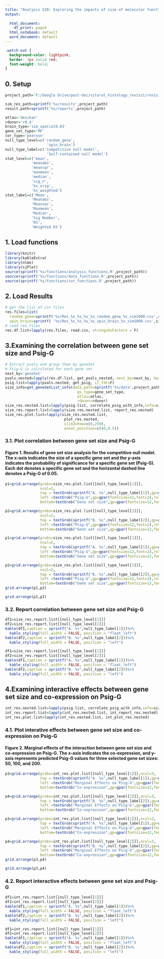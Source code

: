 ```yaml
---
title: "Analysis S20: Exploring the impacts of size of molecular functions relevant gene sets on Psig-G"
output:
  
  html_document:
    df_print: paged
  html_notebook: default
  word_document: default
---
```


```css
.watch-out {
  background-color: lightpink;
  border: 3px solid red;
  font-weight: bold;
}
```


## 0. Setup
```r
project_path='F:/Google Drive/post-doc/vitural_histology_revisit/revision_code'

sim_res_path=sprintf('%s/results',project_path)
result.path=sprintf('%s/reports',project_path)

atlas='desikan'
rdonor='r0.4'
brain_type='sim_spatial0.03'
gene_set_type='MF'
cor_type='pearson'
null_type_level=c('random_gene',
                   'spin_brain')
null_type_label=c('Competitive null model',
                   'Self-contained null model')
stat_level=c('mean',
            'meanabs',
            'meansqr',
            'maxmean',
            'median',
            'sig_n',
            'ks_orig',
            'ks_weighted')
stat_label=c('Mean',
            'Meanabs',
            'Meansqr',
            'Maxmean',
            'Median',
            'Sig Number',
            'KS',
            'Weighted KS')
```

## 1. Load functions

```r
library(knitr)
library(kableExtra)
library(nlme)
library(sjPlot)
source(sprintf('%s/functions/analysis_functions.R',project_path))
source(sprintf('%s/functions/data_functions.R',project_path))
source(sprintf('%s/functions/cor_functions.R',project_path))
```

## 2. Load Results
```r

# get the list of csv files
res.files=list(
  random_gene=sprintf('%s/Res_%s_%s_%s_%s_random_gene_%s_sim1000.csv',sim_res_path,atlas,rdonor,brain_type,gene_set_type,cor_type),
  spin_brain=sprintf( '%s/Res_%s_%s_%s_%s_spin_brain_%s_sim1000.csv',sim_res_path,atlas,rdonor,brain_type,gene_set_type,cor_type))
# read res.files
res.df.list=lapply(res.files, read.csv, stringsAsFactors = F)
```


## 3.Examining the correlation between gene set size and Psig-G

```r
# Extract pvals and group them by geneSet 
# Psig-G is calculated for each gene set
nest_by='geneSet'
pvals.nested=lapply(res.df.list, get_pvals_nested, nest_by=nest_by, heat_plot=F)
psig.list=lapply(pvals.nested, get_psig, if_fdr=F)
size_info=get_geneSetList_info(data_path=sprintf('%s/data',project_path),
                                 gs_type=gene_set_type,
                                 atlas=atlas,
                                 rdonor=rdonor)
size_res.nested.list=lapply(psig.list, correlate_psig_with_info,info=size_info,var2test='size')
size_res.report.list=lapply(size_res.nested.list, report_res.nested)
size_res.plot.list=lapply(size_res.nested.list, 
                           plot_res.nested, 
                           xlim2show=c(0,250),
                           annot_position=c(40,0.5))
```

### 3.1. Plot correlation between gene set size and Psig-G
#### Figure 1. Results of gene set size analysis for the competitive null model. The x-axis indicates the size of a specific gene set and the y-axis indicates the probability of significance for a specific gene set (Psig-G). Each dot denotes a specific gene set and the horizontal dashed line denotes a Psig-G of 0.05. 
```r
p1=grid.arrange(grobs=size_res.plot.list[[null_type_level[1]]],
                ncol=2,
                top = textGrob(sprintf("A. %s",null_type_label[1]),gp=gpar(fontsize=16,font=1),x = -0.01, hjust = 0),
                left =textGrob("Psig-G",gp=gpar(fontsize=12,font=2),rot=90),
                bottom=textGrob("Gene set size",gp=gpar(fontsize=12,font=2)))

p2=grid.arrange(grobs=size_res.plot.list[[null_type_level[2]]],
                ncol=2,
                top = textGrob(sprintf("B. %s",null_type_label[2]),gp=gpar(fontsize=16,font=1),x = -0.01, hjust = 0),
                left =textGrob("Psig-G",gp=gpar(fontsize=12,font=2),rot=90),
                bottom=textGrob("Gene set size",gp=gpar(fontsize=12,font=2)))

```

```r
p1=grid.arrange(grobs=size_res.plot.list[[null_type_level[1]]],
                ncol=2,
                top = textGrob(sprintf("A. %s",null_type_label[1]),gp=gpar(fontsize=16,font=1),x = -0.01, hjust = 0),
                left =textGrob("Psig-G",gp=gpar(fontsize=12,font=2),rot=90),
                bottom=textGrob("Gene set size",gp=gpar(fontsize=12,font=2)))

p2=grid.arrange(grobs=size_res.plot.list[[null_type_level[2]]],
                ncol=2,
                top = textGrob(sprintf("B. %s",null_type_label[2]),gp=gpar(fontsize=16,font=1),x = -0.01, hjust = 0),
                left =textGrob("Psig-G",gp=gpar(fontsize=12,font=2),rot=90),
                bottom=textGrob("Gene set size",gp=gpar(fontsize=12,font=2)))
grid.arrange(p1,p2)
```
```r
grid.arrange(p1,p2)
```


### 3.2. Report correlation between gene set size and Psig-G

```r
df1=size_res.report.list[[null_type_level[1]]]
df2=size_res.report.list[[null_type_level[2]]]
kable(df1,caption = sprintf("A. %s",null_type_label[1]))%>%
  kable_styling(full_width = FALSE, position = "float_left")
kable(df2,caption = sprintf("B. %s",null_type_label[2]))%>%
  kable_styling(full_width = FALSE, position = "left")
```

```r
df1=size_res.report.list[[null_type_level[1]]]
df2=size_res.report.list[[null_type_level[2]]]
kable(df1,caption = sprintf("A. %s",null_type_label[1]))%>%
  kable_styling(full_width = FALSE, position = "float_left")
kable(df2,caption = sprintf("B. %s",null_type_label[2]))%>%
  kable_styling(full_width = FALSE, position = "left")
```

## 4.Examining interactive effects between gene set size and co-expression on Psig-G

```r
int_res.nested.list=lapply(psig.list, correlate_psig_with_info,info=size_info,var2test='coexp_mean',int_size=TRUE)
int_res.report.list=lapply(int_res.nested.list, int_report_res.nested)
int_res.plot.list=lapply(int_res.nested.list, int_plot_res.nested)
```


### 4.1. Plot interative effects between gene set size and co-expression on Psig-G
#### Figure 2. Marginal effects of the interaction between gene set size and co-expression on Psig-G. The x-axis indicates the co-expression, and y-axis represents predicted Psig-G values for three selected gene set sizes: 50, 100, and 200.
```r
p3=grid.arrange(grobs=int_res.plot.list[[null_type_level[1]]],ncol=3,
                top = textGrob(sprintf("A. %s",null_type_label[1]),gp=gpar(fontsize=16,font=1),x = -0.01, hjust = 0),
                left =textGrob("Marginal Effects on Psig-G",gp=gpar(fontsize=12,font=2),rot=90),
                bottom=textGrob("Co-expression",gp=gpar(fontsize=12,font=2)))

p4=grid.arrange(grobs=int_res.plot.list[[null_type_level[2]]],ncol=3,
                top = textGrob(sprintf("B. %s",null_type_label[2]),gp=gpar(fontsize=16,font=1),x = -0.01, hjust = 0),
                left =textGrob("Marginal Effects on Psig-G",gp=gpar(fontsize=12,font=2),rot=90),
                bottom=textGrob("Co-expression",gp=gpar(fontsize=12,font=2)))
```

```r
p3=grid.arrange(grobs=int_res.plot.list[[null_type_level[1]]],ncol=3,
                top = textGrob(sprintf("A. %s",null_type_label[1]),gp=gpar(fontsize=16,font=1),x = -0.01, hjust = 0),
                left =textGrob("Marginal Effects on Psig-G",gp=gpar(fontsize=12,font=2),rot=90),
                bottom=textGrob("Co-expression",gp=gpar(fontsize=12,font=2)))

p4=grid.arrange(grobs=int_res.plot.list[[null_type_level[2]]],ncol=3,
                top = textGrob(sprintf("B. %s",null_type_label[2]),gp=gpar(fontsize=16,font=1),x = -0.01, hjust = 0),
                left =textGrob("Marginal Effects on Psig-G",gp=gpar(fontsize=12,font=2),rot=90),
                bottom=textGrob("Co-expression",gp=gpar(fontsize=12,font=2)))
grid.arrange(p3,p4)
```
```r
grid.arrange(p3,p4)
```

### 4.2. Report interactive effects between gene set size and Psig-G
```r

df1=int_res.report.list[[null_type_level[1]]]
df2=int_res.report.list[[null_type_level[2]]]
kable(df1,caption = sprintf("A. %s",null_type_label[1]))%>%
  kable_styling(full_width = FALSE, position = "float_left")
kable(df2,caption = sprintf("B. %s",null_type_label[2]))%>%
  kable_styling(full_width = FALSE, position = "left")
```

```r
df1=int_res.report.list[[null_type_level[1]]]
df2=int_res.report.list[[null_type_level[2]]]
kable(df1,caption = sprintf("A. %s",null_type_label[1]))%>%
  kable_styling(full_width = FALSE, position = "float_left")
kable(df2,caption = sprintf("B. %s",null_type_label[2]))%>%
  kable_styling(full_width = FALSE, position = "left")
```

